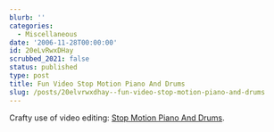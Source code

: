```yaml
---
blurb: ''
categories:
  - Miscellaneous
date: '2006-11-28T00:00:00'
id: 20eLvRwxDHay
scrubbed_2021: false
status: published
type: post
title: Fun Video Stop Motion Piano And Drums
slug: /posts/20elvrwxdhay--fun-video-stop-motion-piano-and-drums
---
```


Crafty use of video editing:
[Stop Motion Piano And Drums](http://www.break.com/index/stop_motion_piano_and_drums.html).
